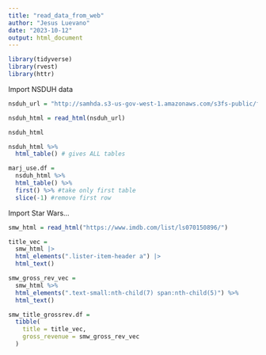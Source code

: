 ```yaml
---
title: "read_data_from_web"
author: "Jesus Luevano"
date: "2023-10-12"
output: html_document
---
```


```r
library(tidyverse)
library(rvest)
library(httr)
```

Import NSDUH data

```r
nsduh_url = "http://samhda.s3-us-gov-west-1.amazonaws.com/s3fs-public/field-uploads/2k15StateFiles/NSDUHsaeShortTermCHG2015.htm"

nsduh_html = read_html(nsduh_url)

nsduh_html
```

```r
nsduh_html %>%
  html_table() # gives ALL tables

marj_use.df =
  nsduh_html %>%
  html_table() %>%
  first() %>% #take only first table
  slice(-1) #remove first row
```

Import Star Wars...

```r
smw_html = read_html("https://www.imdb.com/list/ls070150896/")

title_vec = 
  smw_html |>
  html_elements(".lister-item-header a") |>
  html_text()

smw_gross_rev_vec = 
  smw_html %>%
  html_elements(".text-small:nth-child(7) span:nth-child(5)") %>%
  html_text()
```

```r
smw_title_grossrev.df =
  tibble(
    title = title_vec,
    gross_revenue = smw_gross_rev_vec
  )
```

